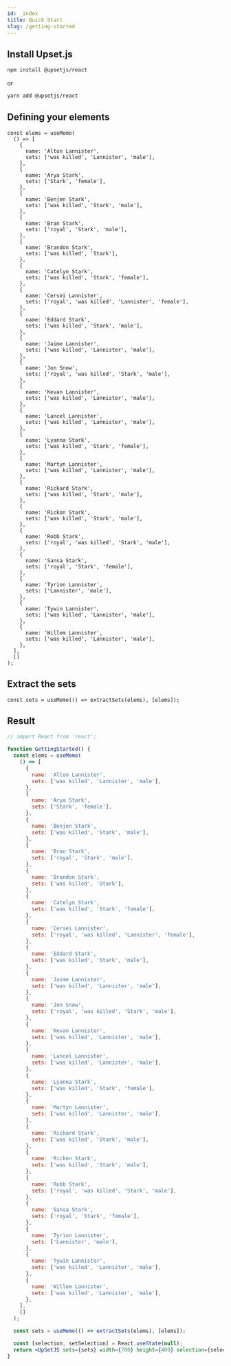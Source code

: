 ```yaml
---
id: _index
title: Quick Start
slug: /getting-started
---
```


## Install Upset.js

```sh
npm install @upsetjs/react
```

or

```sh
yarn add @upsetjs/react
```

## Defining your elements

```tsx
const elems = useMemo(
  () => [
    {
      name: 'Alton Lannister',
      sets: ['was killed', 'Lannister', 'male'],
    },
    {
      name: 'Arya Stark',
      sets: ['Stark', 'female'],
    },
    {
      name: 'Benjen Stark',
      sets: ['was killed', 'Stark', 'male'],
    },
    {
      name: 'Bran Stark',
      sets: ['royal', 'Stark', 'male'],
    },
    {
      name: 'Brandon Stark',
      sets: ['was killed', 'Stark'],
    },
    {
      name: 'Catelyn Stark',
      sets: ['was killed', 'Stark', 'female'],
    },
    {
      name: 'Cersei Lannister',
      sets: ['royal', 'was killed', 'Lannister', 'female'],
    },
    {
      name: 'Eddard Stark',
      sets: ['was killed', 'Stark', 'male'],
    },
    {
      name: 'Jaime Lannister',
      sets: ['was killed', 'Lannister', 'male'],
    },
    {
      name: 'Jon Snow',
      sets: ['royal', 'was killed', 'Stark', 'male'],
    },
    {
      name: 'Kevan Lannister',
      sets: ['was killed', 'Lannister', 'male'],
    },
    {
      name: 'Lancel Lannister',
      sets: ['was killed', 'Lannister', 'male'],
    },
    {
      name: 'Lyanna Stark',
      sets: ['was killed', 'Stark', 'female'],
    },
    {
      name: 'Martyn Lannister',
      sets: ['was killed', 'Lannister', 'male'],
    },
    {
      name: 'Rickard Stark',
      sets: ['was killed', 'Stark', 'male'],
    },
    {
      name: 'Rickon Stark',
      sets: ['was killed', 'Stark', 'male'],
    },
    {
      name: 'Robb Stark',
      sets: ['royal', 'was killed', 'Stark', 'male'],
    },
    {
      name: 'Sansa Stark',
      sets: ['royal', 'Stark', 'female'],
    },
    {
      name: 'Tyrion Lannister',
      sets: ['Lannister', 'male'],
    },
    {
      name: 'Tywin Lannister',
      sets: ['was killed', 'Lannister', 'male'],
    },
    {
      name: 'Willem Lannister',
      sets: ['was killed', 'Lannister', 'male'],
    },
  ],
  []
);
```

## Extract the sets

```tsx
const sets = useMemo(() => extractSets(elems), [elems]);
```

## Result

```jsx live
// import React from 'react';

function GettingStarted() {
  const elems = useMemo(
    () => [
      {
        name: 'Alton Lannister',
        sets: ['was killed', 'Lannister', 'male'],
      },
      {
        name: 'Arya Stark',
        sets: ['Stark', 'female'],
      },
      {
        name: 'Benjen Stark',
        sets: ['was killed', 'Stark', 'male'],
      },
      {
        name: 'Bran Stark',
        sets: ['royal', 'Stark', 'male'],
      },
      {
        name: 'Brandon Stark',
        sets: ['was killed', 'Stark'],
      },
      {
        name: 'Catelyn Stark',
        sets: ['was killed', 'Stark', 'female'],
      },
      {
        name: 'Cersei Lannister',
        sets: ['royal', 'was killed', 'Lannister', 'female'],
      },
      {
        name: 'Eddard Stark',
        sets: ['was killed', 'Stark', 'male'],
      },
      {
        name: 'Jaime Lannister',
        sets: ['was killed', 'Lannister', 'male'],
      },
      {
        name: 'Jon Snow',
        sets: ['royal', 'was killed', 'Stark', 'male'],
      },
      {
        name: 'Kevan Lannister',
        sets: ['was killed', 'Lannister', 'male'],
      },
      {
        name: 'Lancel Lannister',
        sets: ['was killed', 'Lannister', 'male'],
      },
      {
        name: 'Lyanna Stark',
        sets: ['was killed', 'Stark', 'female'],
      },
      {
        name: 'Martyn Lannister',
        sets: ['was killed', 'Lannister', 'male'],
      },
      {
        name: 'Rickard Stark',
        sets: ['was killed', 'Stark', 'male'],
      },
      {
        name: 'Rickon Stark',
        sets: ['was killed', 'Stark', 'male'],
      },
      {
        name: 'Robb Stark',
        sets: ['royal', 'was killed', 'Stark', 'male'],
      },
      {
        name: 'Sansa Stark',
        sets: ['royal', 'Stark', 'female'],
      },
      {
        name: 'Tyrion Lannister',
        sets: ['Lannister', 'male'],
      },
      {
        name: 'Tywin Lannister',
        sets: ['was killed', 'Lannister', 'male'],
      },
      {
        name: 'Willem Lannister',
        sets: ['was killed', 'Lannister', 'male'],
      },
    ],
    []
  );

  const sets = useMemo(() => extractSets(elems), [elems]);

  const [selection, setSelection] = React.useState(null);
  return <UpSetJS sets={sets} width={780} height={400} selection={selection} onHover={setSelection} />;
}
```
